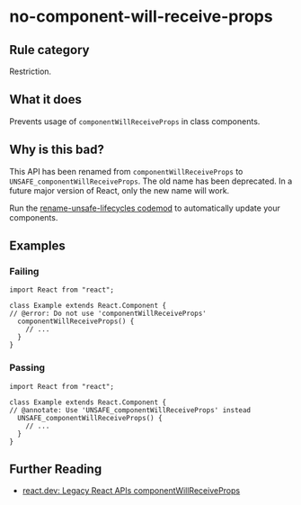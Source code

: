 # no-component-will-receive-props

## Rule category

Restriction.

## What it does

Prevents usage of `componentWillReceiveProps` in class components.

## Why is this bad?

This API has been renamed from `componentWillReceiveProps` to `UNSAFE_componentWillReceiveProps`. The old name has been deprecated. In a future major version of React, only the new name will work.

Run the [rename-unsafe-lifecycles codemod](https://github.com/reactjs/react-codemod#rename-unsafe-lifecycles) to automatically update your components.

## Examples

### Failing

```tsx twoslash
import React from "react";

class Example extends React.Component {
// @error: Do not use 'componentWillReceiveProps'
  componentWillReceiveProps() {
    // ...
  }
}
```

### Passing

```tsx twoslash
import React from "react";

class Example extends React.Component {
// @annotate: Use 'UNSAFE_componentWillReceiveProps' instead
  UNSAFE_componentWillReceiveProps() {
    // ...
  }
}
```

## Further Reading

- [react.dev: Legacy React APIs componentWillReceiveProps](https://react.dev/reference/react/Component#componentwillreceiveprops)
